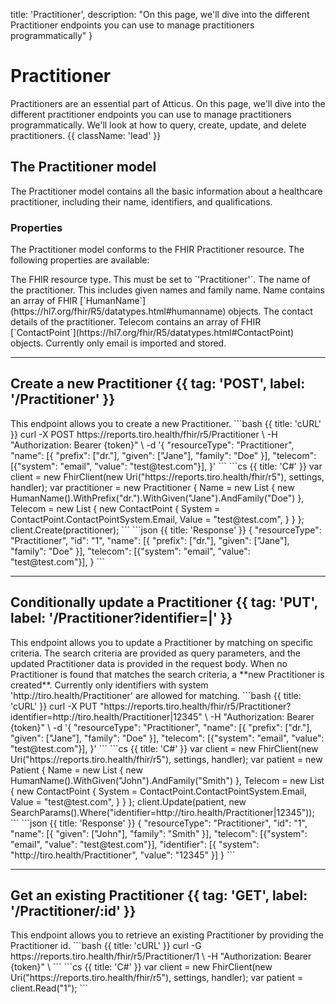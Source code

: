   title: 'Practitioner',
  description: "On this page, we'll dive into the different Practitioner endpoints you can use to manage practitioners programmatically"
}

# Practitioner

Practitioners are an essential part of Atticus. On this page, we'll dive into the different practitioner endpoints you can use to manage practitioners programmatically. We'll look at how to query, create, update, and delete practitioners. {{ className: 'lead' }}

## The Practitioner model

The Practitioner model contains all the basic information about a healthcare practitioner, including their name, identifiers, and qualifications.

### Properties

The Practitioner model conforms to the FHIR Practitioner resource. The following properties are available:

<Properties>
  <Property name="resourceType" type="'Practitioner'" required>
      The FHIR resource type. This must be set to `'Practitioner'`.
  </Property>
  <Property name="name" type="HumanName[]" href='https://hl7.org/fhir/R5/practitioner-definitions.html#Practitioner.name'>
      The name of the practitioner. This includes given names and family name. Name contains an array of FHIR [`HumanName`](https://hl7.org/fhir/R5/datatypes.html#humanname) objects.
  </Property>
  <Property name="telecom" type="ContactPoint[]" href='https://hl7.org/fhir/R5/practitioner-definitions.html#Practitioner.telecom'>
      The contact details of the practitioner. Telecom contains an array of FHIR [`ContactPoint`](https://hl7.org/fhir/R5/datatypes.html#ContactPoint) objects. Currently only email is imported and stored.
  </Property>
</Properties>

---

## Create a new Practitioner {{ tag: 'POST', label: '/Practitioner' }}

<Row>
  <Col>
    This endpoint allows you to create a new Practitioner.
  </Col>
  <Col sticky>
    <CodeGroup title="Request" tag="POST" label="/Practitioner">
    ```bash {{ title: 'cURL' }}
    curl -X POST https://reports.tiro.health/fhir/r5/Practitioner \
      -H "Authorization: Bearer {token}" \
      -d '{
        "resourceType": "Practitioner",
        "name": [{
          "prefix": ["dr."],
          "given": ["Jane"],
          "family": "Doe"
        }],
        "telecom": [{"system": "email", "value": "test@test.com"}],
      }'
    ```
    ```cs {{ title: 'C#' }}
    var client = new FhirClient(new Uri("https://reports.tiro.health/fhir/r5"), settings, handler);
    var practitioner = new Practitioner
    {
      Name = new List<HumanName>
      {
        new HumanName().WithPrefix("dr.").WithGiven("Jane").AndFamily("Doe")
      },
      Telecom = new List<ContactPoint>
      {
          new ContactPoint
          {
              System = ContactPoint.ContactPointSystem.Email,
              Value = "test@test.com",
          }
      }  
    };
    client.Create(practitioner);
    ```
    </CodeGroup>
    ```json {{ title: 'Response' }}
    {
      "resourceType": "Practitioner",
      "id": "1",
      "name": [{
        "prefix": ["dr."],
        "given": ["Jane"],
        "family": "Doe"
      }],
      "telecom": [{"system": "email", "value": "test@test.com"}],
    }
    ```
  </Col>
</Row>

---

## Conditionally update a Practitioner {{ tag: 'PUT', label: '/Practitioner?identifier=<system>|<value>' }}
<Row>
  <Col>
    This endpoint allows you to update a Practitioner by matching on specific criteria. The search criteria are provided as query parameters, and the updated Practitioner data is provided in the request body.
    When no Practitioner is found that matches the search criteria, a **new Practitioner is created**. Currently only identifiers with system 'http://tiro.health/Practitioner' are allowed for matching.
  </Col>
  <Col sticky>
    <CodeGroup title="Request" tag="PUT" label="/Practitioner?identifier=http://tiro.health/Practitioner|12345">
    ```bash {{ title: 'cURL' }}
    curl -X PUT "https://reports.tiro.health/fhir/r5/Practitioner?identifier=http://tiro.health/Practitioner|12345" \
      -H "Authorization: Bearer {token}" \
      -d '{
        "resourceType": "Practitioner",
        "name": [{
          "prefix": ["dr."],
          "given": ["Jane"],
          "family": "Doe"
        }],
        "telecom": [{"system": "email", "value": "test@test.com"}],
      }'
    ```
    ```cs {{ title: 'C#' }}
    var client = new FhirClient(new Uri("https://reports.tiro.health/fhir/r5"), settings, handler);
    var patient = new Patient
    {
      Name = new List<HumanName>
      {
        new HumanName().WithGiven("John").AndFamily("Smith")
      },
      Telecom = new List<ContactPoint>
      {
          new ContactPoint
          {
              System = ContactPoint.ContactPointSystem.Email,
              Value = "test@test.com",
          }
      }     
    };
    client.Update(patient, new SearchParams().Where("identifier=http://tiro.health/Practitioner|12345"));
    ```
    </CodeGroup>
    ```json {{ title: 'Response' }}
    {
      "resourceType": "Practitioner",
      "id": "1",
      "name": [{
        "given": ["John"],
        "family": "Smith"
      }],
      "telecom": [{"system": "email", "value": "test@test.com"}],
      "identifier": [{
        "system": "http://tiro.health/Practitioner",
        "value": "12345"
      }]
    }
    ```
  </Col>
</Row>

---

## Get an existing Practitioner {{ tag: 'GET', label: '/Practitioner/:id' }}

<Row>
  <Col>
    This endpoint allows you to retrieve an existing Practitioner by providing the Practitioner id.
  </Col>
  <Col sticky>
    <CodeGroup title="Request" tag="GET" label="/Practitioner/1">
    ```bash {{ title: 'cURL' }}
    curl -G https://reports.tiro.health/fhir/r5/Practitioner/1 \
      -H "Authorization: Bearer {token}" \
    ```
    ```cs {{ title: 'C#' }}
    var client = new FhirClient(new Uri("https://reports.tiro.health/fhir/r5"), settings, handler);
    var patient = client.Read<Practitioner>("1");
    ```
    </CodeGroup>
  </Col>
</Row>
